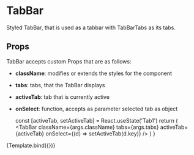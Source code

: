 
<Meta title="components/molecules/TabBar" decorators={[withDesign]} />

# TabBar

Styled TabBar, that is used as a tabbar with TabBarTabs as its tabs.

## Props

TabBar accepts custom Props that are as follows:

- <b>className</b>: modifies or extends the styles for the component
- <b>tabs</b>: tabs, that the TabBar displays
- <b>activeTab</b>: tab that is currently active
- <b>onSelect</b>: function, accepts as parameter selected tab as object

  const [activeTab, setActiveTab] = React.useState('Tab1')
  return (
    <TabBar className={args.className} tabs={args.tabs} activeTab={activeTab} onSelect={(d) => setActiveTab(d.key)} />
  )
}

<Canvas>
  <Story
    name="TabBar"
    parameters={{
      design: {
        type: 'figma',
        url: '',
      },
    }}
    args={{
      clasName: '',
      tabs: [
        { key: 'Tab1', title: 'Tab 1' },
        { key: 'Tab2', title: 'Tab 2' },
      ],
    }}
  >
    {Template.bind({})}
  </Story>
</Canvas>

<ArgsTable of={TabBar} />
